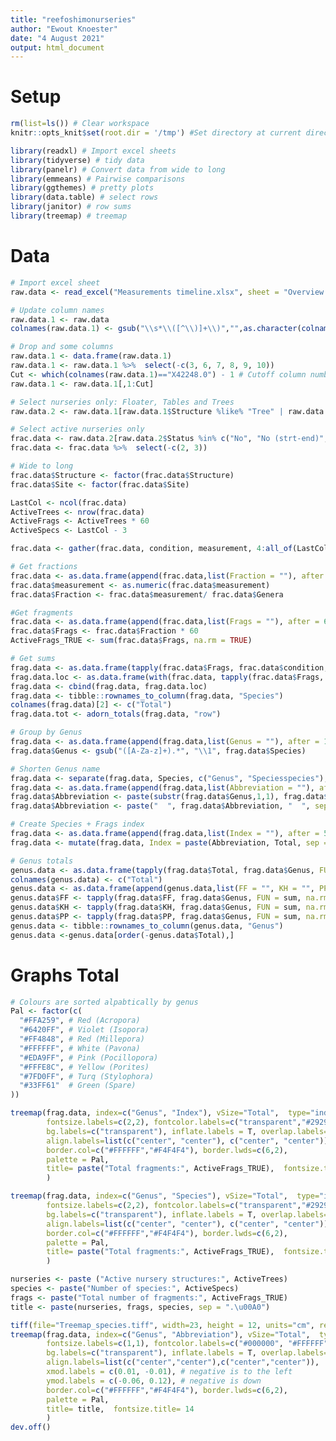 ```yaml
---
title: "reefoshimonurseries"
author: "Ewout Knoester"
date: "4 August 2021"
output: html_document
---
```


# Setup
```r
rm(list=ls()) # Clear workspace
knitr::opts_knit$set(root.dir = '/tmp') #Set directory at current directory for all subsequent chunks

library(readxl) # Import excel sheets
library(tidyverse) # tidy data
library(panelr) # Convert data from wide to long
library(emmeans) # Pairwise comparisons
library(ggthemes) # pretty plots
library(data.table) # select rows
library(janitor) # row sums
library(treemap) # treemap

```

# Data
```r
# Import excel sheet
raw.data <- read_excel("Measurements timeline.xlsx", sheet = "Overview (monthly)")

# Update column names
raw.data.1 <- raw.data
colnames(raw.data.1) <- gsub("\\s*\\([^\\)]+\\)","",as.character(colnames(raw.data.1)))

# Drop and some columns
raw.data.1 <- data.frame(raw.data.1)
raw.data.1 <- raw.data.1 %>%  select(-c(3, 6, 7, 8, 9, 10))
Cut <- which(colnames(raw.data.1)=="X42248.0") - 1 # Cutoff column number where species stop (ie first date)
raw.data.1 <- raw.data.1[,1:Cut] 

# Select nurseries only: Floater, Tables and Trees
raw.data.2 <- raw.data.1[raw.data.1$Structure %like% "Tree" | raw.data.1$Structure %like% "Floater" | raw.data.1$Structure %like% "Table" ,]

# Select active nurseries only
frac.data <- raw.data.2[raw.data.2$Status %in% c("No", "No (strt-end)", "No (cont)", "Start - End", "Continuous"),]
frac.data <- frac.data %>%  select(-c(2, 3))

# Wide to long
frac.data$Structure <- factor(frac.data$Structure)
frac.data$Site <- factor(frac.data$Site)

LastCol <- ncol(frac.data)
ActiveTrees <- nrow(frac.data)
ActiveFrags <- ActiveTrees * 60
ActiveSpecs <- LastCol - 3

frac.data <- gather(frac.data, condition, measurement, 4:all_of(LastCol), factor_key=TRUE)

# Get fractions
frac.data <- as.data.frame(append(frac.data,list(Fraction = ""), after = 5))
frac.data$measurement <- as.numeric(frac.data$measurement)
frac.data$Fraction <- frac.data$measurement/ frac.data$Genera

#Get fragments
frac.data <- as.data.frame(append(frac.data,list(Frags = ""), after = 6))
frac.data$Frags <- frac.data$Fraction * 60
ActiveFrags_TRUE <- sum(frac.data$Frags, na.rm = TRUE)

# Get sums
frag.data <- as.data.frame(tapply(frac.data$Frags, frac.data$condition, FUN = sum, na.rm = TRUE))
frag.data.loc <- as.data.frame(with(frac.data, tapply(frac.data$Frags, list(condition, Site), FUN = sum, na.rm = TRUE)))
frag.data <- cbind(frag.data, frag.data.loc)
frag.data <- tibble::rownames_to_column(frag.data, "Species")
colnames(frag.data)[2] <- c("Total")
frag.data.tot <- adorn_totals(frag.data, "row")

# Group by Genus
frag.data <- as.data.frame(append(frag.data,list(Genus = ""), after = 1))
frag.data$Genus <- gsub("([A-Za-z]+).*", "\\1", frag.data$Species)

# Shorten Genus name
frag.data <- separate(frag.data, Species, c("Genus", "Speciesspecies"), "\\.", remove = FALSE)
frag.data <- as.data.frame(append(frag.data,list(Abbreviation = ""), after = 3))
frag.data$Abbreviation <- paste(substr(frag.data$Genus,1,1), frag.data$Speciesspecies, sep = ".\u00A0")
frag.data$Abbreviation <- paste("  ", frag.data$Abbreviation, "  ", sep = "") # Add space before and after names

# Create Species + Frags index
frag.data <- as.data.frame(append(frag.data,list(Index = ""), after = 5))
frag.data <- mutate(frag.data, Index = paste(Abbreviation, Total, sep = "\n"))

# Genus totals
genus.data <- as.data.frame(tapply(frag.data$Total, frag.data$Genus, FUN = sum, na.rm = TRUE))
colnames(genus.data) <- c("Total")
genus.data <- as.data.frame(append(genus.data,list(FF = "", KH = "", PP = ""), after = 1))
genus.data$FF <- tapply(frag.data$FF, frag.data$Genus, FUN = sum, na.rm = TRUE)
genus.data$KH <- tapply(frag.data$KH, frag.data$Genus, FUN = sum, na.rm = TRUE)
genus.data$PP <- tapply(frag.data$PP, frag.data$Genus, FUN = sum, na.rm = TRUE)
genus.data <- tibble::rownames_to_column(genus.data, "Genus")
genus.data <-genus.data[order(-genus.data$Total),]

```

# Graphs Total
```r

# Colours are sorted alpabtically by genus
Pal <- factor(c(
  "#FFA259", # Red (Acropora)
  "#6420FF", # Violet (Isopora)
  "#FF4848", # Red (Millepora)
  "#FFFFFF", # White (Pavona)
  "#EDA9FF", # Pink (Pocillopora)
  "#FFFE8C", # Yellow (Porites)
  "#7FD0FF", # Turq (Stylophora)
  "#33FF61"  # Green (Spare)
))

treemap(frag.data, index=c("Genus", "Index"), vSize="Total",  type="index",
        fontsize.labels=c(2,2), fontcolor.labels=c("transparent","#292929"), fontface.labels=c(4,3),
        bg.labels=c("transparent"), inflate.labels = T, overlap.labels=1, lowerbound.cex.labels = 0,
        align.labels=list(c("center", "center"), c("center", "center")), 
        border.col=c("#FFFFFF","#F4F4F4"), border.lwds=c(6,2),
        palette = Pal,
        title= paste("Total fragments:", ActiveFrags_TRUE),  fontsize.title= 32 
        ) 

treemap(frag.data, index=c("Genus", "Species"), vSize="Total",  type="index",
        fontsize.labels=c(2,2), fontcolor.labels=c("transparent","#292929"), fontface.labels=c(4,3),
        bg.labels=c("transparent"), inflate.labels = T, overlap.labels=1, lowerbound.cex.labels = 0,
        align.labels=list(c("center", "center"), c("center", "center")), 
        border.col=c("#FFFFFF","#F4F4F4"), border.lwds=c(6,2),
        palette = Pal,
        title= paste("Total fragments:", ActiveFrags_TRUE),  fontsize.title= 32 
        ) 

nurseries <- paste ("Active nursery structures:", ActiveTrees)
species <- paste("Number of species:", ActiveSpecs)
frags <- paste("Total number of fragments:", ActiveFrags_TRUE)
title <- paste(nurseries, frags, species, sep = ".\u00A0")

tiff(file="Treemap_species.tiff", width=23, height = 12, units="cm", res=300)
treemap(frag.data, index=c("Genus", "Abbreviation"), vSize="Total",  type="index",
        fontsize.labels=c(1,1), fontcolor.labels=c("#000000", "#FFFFFF"), fontface.labels=c(4,3),
        bg.labels=c("transparent"), inflate.labels = T, overlap.labels=0.8, lowerbound.cex.labels = 0,
        align.labels=list(c("center","center"),c("center","center")),
        xmod.labels = c(0.01, -0.01), # negative is to the left
        ymod.labels = c(-0.06, 0.12), # negative is down
        border.col=c("#FFFFFF","#F4F4F4"), border.lwds=c(6,2),
        palette = Pal,
        title= title,  fontsize.title= 14 
        ) 
dev.off()

```

